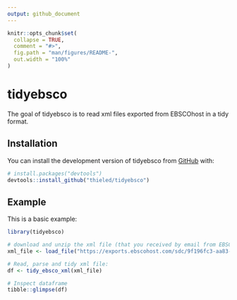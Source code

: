 ```yaml
---
output: github_document
---
```


<!-- README.md is generated from README.Rmd. Please edit that file -->

```r
knitr::opts_chunk$set(
  collapse = TRUE,
  comment = "#>",
  fig.path = "man/figures/README-",
  out.width = "100%"
)
```

# tidyebsco

<!-- badges: start -->
<!-- badges: end -->

The goal of tidyebsco is to read xml files exported from EBSCOhost in a tidy format.

## Installation

You can install the development version of tidyebsco from [GitHub](https://github.com/) with:

``` r
# install.packages("devtools")
devtools::install_github("thieled/tidyebsco")
```

## Example

This is a basic example:

``` r
library(tidyebsco)

# download and unzip the xml file (that you received by email from EBSCOhost export):
xml_file <- load_file("https://exports.ebscohost.com/sdc/9f196fc3-aa83-44f5-95fa-0c7d945b31a3.zip")

# Read, parse and tidy xml file:
df <- tidy_ebsco_xml(xml_file)

# Inspect dataframe
tibble::glimpse(df)

```
